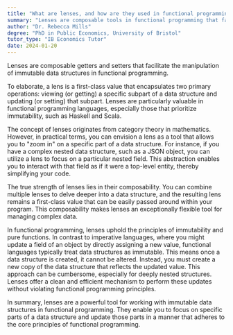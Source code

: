 ```yaml
---
title: "What are lenses, and how are they used in functional programming?"
summary: "Lenses are composable tools in functional programming that facilitate the manipulation of immutable data structures by providing getters and setters for accessing and updating data efficiently."
author: "Dr. Rebecca Mills"
degree: "PhD in Public Economics, University of Bristol"
tutor_type: "IB Economics Tutor"
date: 2024-01-20
---
```


Lenses are composable getters and setters that facilitate the manipulation of immutable data structures in functional programming.

To elaborate, a lens is a first-class value that encapsulates two primary operations: viewing (or getting) a specific subpart of a data structure and updating (or setting) that subpart. Lenses are particularly valuable in functional programming languages, especially those that prioritize immutability, such as Haskell and Scala.

The concept of lenses originates from category theory in mathematics. However, in practical terms, you can envision a lens as a tool that allows you to "zoom in" on a specific part of a data structure. For instance, if you have a complex nested data structure, such as a JSON object, you can utilize a lens to focus on a particular nested field. This abstraction enables you to interact with that field as if it were a top-level entity, thereby simplifying your code.

The true strength of lenses lies in their composability. You can combine multiple lenses to delve deeper into a data structure, and the resulting lens remains a first-class value that can be easily passed around within your program. This composability makes lenses an exceptionally flexible tool for managing complex data.

In functional programming, lenses uphold the principles of immutability and pure functions. In contrast to imperative languages, where you might update a field of an object by directly assigning a new value, functional languages typically treat data structures as immutable. This means once a data structure is created, it cannot be altered. Instead, you must create a new copy of the data structure that reflects the updated value. This approach can be cumbersome, especially for deeply nested structures. Lenses offer a clean and efficient mechanism to perform these updates without violating functional programming principles.

In summary, lenses are a powerful tool for working with immutable data structures in functional programming. They enable you to focus on specific parts of a data structure and update those parts in a manner that adheres to the core principles of functional programming.
    